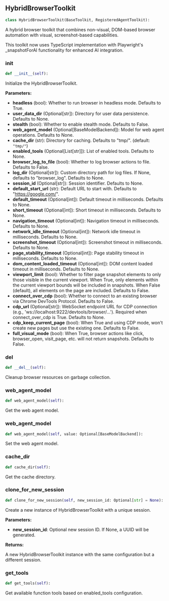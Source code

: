 <a id="camel.toolkits.hybrid_browser_toolkit.hybrid_browser_toolkit_ts"></a>

<a id="camel.toolkits.hybrid_browser_toolkit.hybrid_browser_toolkit_ts.HybridBrowserToolkit"></a>

## HybridBrowserToolkit

```python
class HybridBrowserToolkit(BaseToolkit, RegisteredAgentToolkit):
```

A hybrid browser toolkit that combines non-visual, DOM-based browser
automation with visual, screenshot-based capabilities.

This toolkit now uses TypeScript implementation with Playwright's
_snapshotForAI functionality for enhanced AI integration.

<a id="camel.toolkits.hybrid_browser_toolkit.hybrid_browser_toolkit_ts.HybridBrowserToolkit.__init__"></a>

### __init__

```python
def __init__(self):
```

Initialize the HybridBrowserToolkit.

**Parameters:**

- **headless** (bool): Whether to run browser in headless mode. Defaults to True.
- **user_data_dir** (Optional[str]): Directory for user data persistence. Defaults to None.
- **stealth** (bool): Whether to enable stealth mode. Defaults to False.
- **web_agent_model** (Optional[BaseModelBackend]): Model for web agent operations. Defaults to None.
- **cache_dir** (str): Directory for caching. Defaults to "tmp/". (default: `"tmp/"`)
- **enabled_tools** (Optional[List[str]]): List of enabled tools. Defaults to None.
- **browser_log_to_file** (bool): Whether to log browser actions to file. Defaults to False.
- **log_dir** (Optional[str]): Custom directory path for log files. If None, defaults to "browser_log". Defaults to None.
- **session_id** (Optional[str]): Session identifier. Defaults to None.
- **default_start_url** (str): Default URL to start with. Defaults to "https://google.com/".
- **default_timeout** (Optional[int]): Default timeout in milliseconds. Defaults to None.
- **short_timeout** (Optional[int]): Short timeout in milliseconds. Defaults to None.
- **navigation_timeout** (Optional[int]): Navigation timeout in milliseconds. Defaults to None.
- **network_idle_timeout** (Optional[int]): Network idle timeout in milliseconds. Defaults to None.
- **screenshot_timeout** (Optional[int]): Screenshot timeout in milliseconds. Defaults to None.
- **page_stability_timeout** (Optional[int]): Page stability timeout in milliseconds. Defaults to None.
- **dom_content_loaded_timeout** (Optional[int]): DOM content loaded timeout in milliseconds. Defaults to None.
- **viewport_limit** (bool): Whether to filter page snapshot elements to only those visible in the current viewport. When True, only elements within the current viewport bounds will be included in snapshots. When False (default), all elements on the page are included. Defaults to False.
- **connect_over_cdp** (bool): Whether to connect to an existing browser via Chrome DevTools Protocol. Defaults to False.
- **cdp_url** (Optional[str]): WebSocket endpoint URL for CDP connection (e.g., 'ws://localhost:9222/devtools/browser/...'). Required when connect_over_cdp is True. Defaults to None.
- **cdp_keep_current_page** (bool): When True and using CDP mode, won't create new pages but use the existing one. Defaults to False.
- **full_visual_mode** (bool): When True, browser actions like click, browser_open, visit_page, etc. will not return snapshots. Defaults to False.

<a id="camel.toolkits.hybrid_browser_toolkit.hybrid_browser_toolkit_ts.HybridBrowserToolkit.__del__"></a>

### __del__

```python
def __del__(self):
```

Cleanup browser resources on garbage collection.

<a id="camel.toolkits.hybrid_browser_toolkit.hybrid_browser_toolkit_ts.HybridBrowserToolkit.web_agent_model"></a>

### web_agent_model

```python
def web_agent_model(self):
```

Get the web agent model.

<a id="camel.toolkits.hybrid_browser_toolkit.hybrid_browser_toolkit_ts.HybridBrowserToolkit.web_agent_model"></a>

### web_agent_model

```python
def web_agent_model(self, value: Optional[BaseModelBackend]):
```

Set the web agent model.

<a id="camel.toolkits.hybrid_browser_toolkit.hybrid_browser_toolkit_ts.HybridBrowserToolkit.cache_dir"></a>

### cache_dir

```python
def cache_dir(self):
```

Get the cache directory.

<a id="camel.toolkits.hybrid_browser_toolkit.hybrid_browser_toolkit_ts.HybridBrowserToolkit.clone_for_new_session"></a>

### clone_for_new_session

```python
def clone_for_new_session(self, new_session_id: Optional[str] = None):
```

Create a new instance of HybridBrowserToolkit with a unique
session.

**Parameters:**

- **new_session_id**: Optional new session ID. If None, a UUID will be generated.

**Returns:**

  A new HybridBrowserToolkit instance with the same configuration
but a different session.

<a id="camel.toolkits.hybrid_browser_toolkit.hybrid_browser_toolkit_ts.HybridBrowserToolkit.get_tools"></a>

### get_tools

```python
def get_tools(self):
```

Get available function tools based
on enabled_tools configuration.
